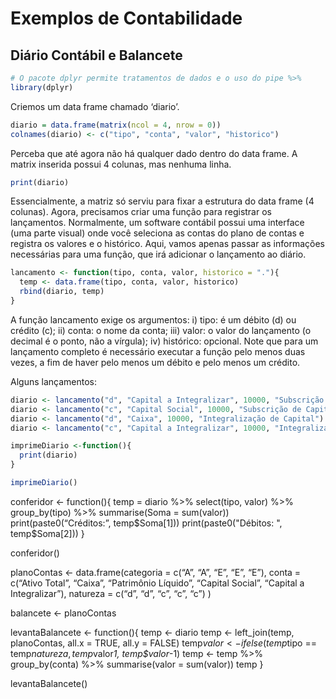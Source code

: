 # Exemplos de Contabilidade

## Diário Contábil e Balancete

```r
# O pacote dplyr permite tratamentos de dados e o uso do pipe %>%
library(dplyr)
```

Criemos um data frame chamado 'diario'.

```r
diario = data.frame(matrix(ncol = 4, nrow = 0))
colnames(diario) <- c("tipo", "conta", "valor", "historico")
```

Perceba que até agora não há qualquer dado dentro do data frame. A matrix inserida possui 4 colunas, mas nenhuma linha.

```r
print(diario)
```

Essencialmente, a matriz só serviu para fixar a estrutura do data frame (4 colunas). Agora, precisamos criar uma função para registrar os lançamentos. Normalmente, um software contábil possui uma interface (uma parte visual) onde você seleciona as contas do plano de contas e registra os valores e o histórico. Aqui, vamos apenas passar as informações necessárias para uma função, que irá adicionar o lançamento ao diário.

```r
lancamento <- function(tipo, conta, valor, historico = "."){
  temp <- data.frame(tipo, conta, valor, historico)
  rbind(diario, temp)
}
```

A função lancamento exige os argumentos: i) tipo: é um débito (d) ou crédito (c); ii) conta: o nome da conta; iii) valor: o valor do lançamento (o decimal é o ponto, não a vírgula); iv) histórico: opcional. Note que para um lançamento completo é necessário executar a função pelo menos duas vezes, a fim de haver pelo menos um débito e pelo menos um crédito.

Alguns lançamentos:

```r
diario <- lancamento("d", "Capital a Integralizar", 10000, "Subscrição de Capital")
diario <- lancamento("c", "Capital Social", 10000, "Subscrição de Capital")
diario <- lancamento("d", "Caixa", 10000, "Integralização de Capital")
diario <- lancamento("c", "Capital a Integralizar", 10000, "Integralização de Capital")
```

```r
imprimeDiario <-function(){
  print(diario)
}
```

```r
imprimeDiario()
```

conferidor <- function(){
  temp = diario %>% select(tipo, valor) %>% group_by(tipo) %>% summarise(Soma = sum(valor))
  print(paste0("Créditos: ", temp$Soma[1]))
  print(paste0("Débitos: ", temp$Soma[2]))
}

conferidor()

planoContas <- data.frame(categoria = c("A", "A", "E", "E", "E"),
                          conta = c("Ativo Total", "Caixa",
                                    "Patrimônio Líquido", "Capital Social", "Capital a Integralizar"),
                          natureza = c("d", "d", "c", "c", "c")
)

balancete <- planoContas  

levantaBalancete <- function(){
  temp <- diario
  temp <- left_join(temp, planoContas, all.x = TRUE, all.y = FALSE)
  temp$valor <- ifelse (temp$tipo == temp$natureza, temp$valor*1, temp$valor*-1)
  temp <- temp %>% group_by(conta) %>% summarise(valor = sum(valor))
  temp
} 

levantaBalancete()




